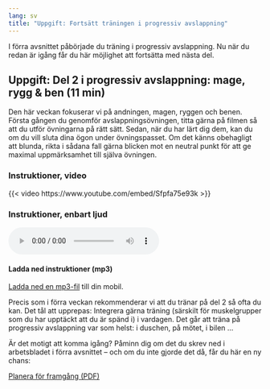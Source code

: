 ```yaml
---
lang: sv
title: "Uppgift: Fortsätt träningen i progressiv avslappning"
---
```


I förra avsnittet påbörjade du träning i progressiv avslappning. Nu när
du redan är igång får du här möjlighet att fortsätta med nästa del.

## Uppgift: Del 2 i progressiv avslappning: mage, rygg & ben (11 min)

Den här veckan fokuserar vi på andningen, magen, ryggen och benen.
Första gången du genomför avslappningsövningen, titta gärna på filmen så
att du utför övningarna på rätt sätt. Sedan, när du har lärt dig dem,
kan du om du vill sluta dina ögon under övningspasset. Om det känns
obehagligt att blunda, rikta i sådana fall gärna blicken mot en neutral
punkt för att ge maximal uppmärksamhet till själva övningen. 

::: {.content-visible when-format="html"}
### Instruktioner, video

{{< video https://www.youtube.com/embed/Sfpfa75e93k >}}

### Instruktioner, enbart ljud

<audio controls=””><source src=”https://www.dropbox.com/s/7znxp4ac5m655zu/KSH-06-progressiv-muskelavslappning-del-2.mp3?raw=1” type=”audio/mpeg” />Din webbläsare stödjer inte uppspelning av ljudfiler.</audio>

#### Ladda ned instruktioner (mp3)

[Ladda ned en mp3-fil](https://www.dropbox.com/s/7znxp4ac5m655zu/KSH-06-progressiv-muskelavslappning-del-2.mp3?dl=1){target=”_blank”} till din mobil.
:::

Precis som i förra veckan rekommenderar vi att du tränar på del 2 så
ofta du kan. Det tål att upprepas: Integrera gärna träning (särskilt för
muskelgrupper som du har upptäckt att du är spänd i) i vardagen. Det går
att träna på progressiv avslappning var som helst: i duschen, på mötet,
i bilen \...

Är det motigt att komma igång? Påminn dig om det du skrev ned i arbetsbladet i förra avsnittet -- och om du inte gjorde det då, får du här en ny chans:

::: {.content-visible when-format="html"}
[Planera för framgång (PDF)](forms/4100respekt-planera-traning.pdf)
:::